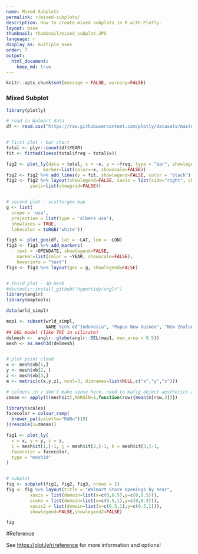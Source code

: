 ```yaml
---
name: Mixed Subplots
permalink: r/mixed-subplots/
description: How to create mixed subplots in R with Plotly.
layout: base
thumbnail: thumbnail/mixed_subplot.JPG
language: r
display_as: multiple_axes
order: 7
output:
  html_document:
    keep_md: true
---
```


```r
knitr::opts_chunk$set(message = FALSE, warning=FALSE)
```
### Mixed Subplot

```r
library(plotly)

# read in Walmart data
df <- read.csv("https://raw.githubusercontent.com/plotly/datasets/master/1962_2006_walmart_store_openings.csv")


# first plot - bar chart
total <- plyr::count(df$YEAR)
fit <- fitted(loess(total$freq ~ total$x))

fig2 <- plot_ly(data = total, x = ~x, y = ~freq, type = "bar", showlegend=FALSE,
              marker=list(color=~x, showscale=FALSE)) 
fig2 <- fig2 %>% add_lines(y = fit, showlegend=FALSE, color = 'black') 
fig2 <- fig2 %>% layout(showlegend=FALSE, xaxis = list(side="right", showgrid=FALSE),
         yaxis=list(showgrid=FALSE))


# second plot - scattergeo map
g <- list(
  scope = 'usa',
  projection = list(type = 'albers usa'),
  showlakes = TRUE,
  lakecolor = toRGB('white'))

fig3 <- plot_geo(df, lat = ~LAT, lon = ~LON) 
fig3 <- fig3 %>% add_markers(
    text = ~OPENDATE, showlegend=FALSE,
    marker=list(color = ~YEAR, showscale=FALSE),
    hoverinfo = "text") 
fig3 <- fig3 %>% layout(geo = g, showlegend=FALSE)


# third plot - 3D mesh
#devtools::install_github("hypertidy/anglr")
library(anglr)
library(maptools)

data(wrld_simpl)

map1 <- subset(wrld_simpl,
               NAME %in% c("Indonesia", "Papua New Guinea", "New Zealand", "Australia"))
## DEL model (like TRI in silicate)
delmesh <-  anglr::globe(anglr::DEL(map1, max_area = 0.5))
mesh <- as.mesh3d(delmesh)


# plot point cloud
x <- mesh$vb[1,]
y <- mesh$vb[2, ]
z <- mesh$vb[3,]
m <- matrix(c(x,y,z), ncol=3, dimnames=list(NULL,c("x","y","z")))

# colours in z don't make sense here, need to mafig object aesthetics above
zmean <- apply(t(mesh$it),MARGIN=1,function(row){mean(m[row,3])})

library(scales)
facecolor = colour_ramp(
  brewer_pal(palette="RdBu")(9)
)(rescale(x=zmean))

fig1 <- plot_ly(
  x = x, y = y, z = z,
  i = mesh$it[1,]-1, j = mesh$it[2,]-1, k = mesh$it[3,]-1,
  facecolor = facecolor,
  type = "mesh3d"
)


# subplot
fig <- subplot(fig1, fig2, fig3, nrows = 2) 
fig <- fig %>% layout(title = "Walmart Store Openings by Year",
         xaxis = list(domain=list(x=c(0,0.5),y=c(0,0.5))),
         scene = list(domain=list(x=c(0.5,1),y=c(0,0.5))),
         xaxis2 = list(domain=list(x=c(0.5,1),y=c(0.5,1))),
         showlegend=FALSE,showlegend2=FALSE)

fig
```

#Reference

See [https://plot.ly/r/reference](https://plot.ly/r/reference) for more information and options!
